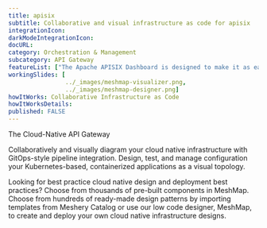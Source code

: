 ```yaml
---
title: apisix
subtitle: Collaborative and visual infrastructure as code for apisix
integrationIcon: 
darkModeIntegrationIcon: 
docURL: 
category: Orchestration & Management
subcategory: API Gateway
featureList: ["The Apache APISIX Dashboard is designed to make it as easy as possible for users to operate through a frontend interface.","The Apache APISIX dashboard is flexible to User demands.","Built-in and customizable plugins available."]
workingSlides: [
				../_images/meshmap-visualizer.png,
				../_images/meshmap-designer.png]
howItWorks: Collaborative Infrastructure as Code
howItWorksDetails: 
published: FALSE
---
```

The Cloud-Native API Gateway
<p>
    Collaboratively and visually diagram your cloud native infrastructure with GitOps-style pipeline integration. Design, test, and manage configuration your Kubernetes-based, containerized applications as a visual topology.
</p>
<p>
    Looking for best practice cloud native design and deployment best practices? Choose from thousands of pre-built components in MeshMap. Choose from hundreds of ready-made design patterns by importing templates from Meshery Catalog or use our low code designer, MeshMap, to create and deploy your own cloud native infrastructure designs.
</p>